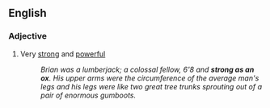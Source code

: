 ==English==

===Adjective===
{{infl|en|adjective|head=as [[strong]] as an [[ox]]}}

# {{simile}} Very [[strong]] and [[powerful]]
#: ''Brian was a lumberjack; a colossal fellow, 6'8 and '''strong as an ox'''. His upper arms were the circumference of the average man's legs and his legs were like two great tree trunks sprouting out of a pair of enormous gumboots.''